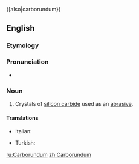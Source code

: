 {[also|carborundum}}
==English==

===Etymology===
{{blend|carbon|corundum}}

===Pronunciation===
* {{IPA|/kɑɹbəˈɹʌndəm/|lang=en}}

===Noun===
{{wikipedia}}
{{en-proper noun|-}}

# Crystals of [[silicon carbide]] used as an [[abrasive]].

====Translations====
{{trans-top|crystals of silicon carbide used as an abrasive}}
* Italian: {{t-|it|carborundum|m}}
{{trans-mid}}
* Turkish: {{t-|tr|Karburundum}}
{{trans-bottom}}

[[ru:Carborundum]]
[[zh:Carborundum]]